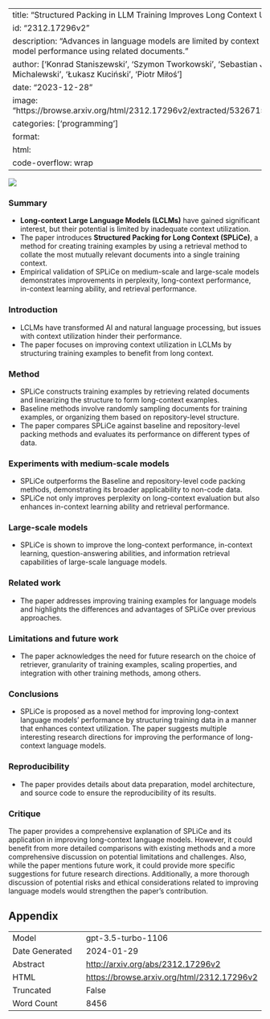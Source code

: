 
---
title: "Structured Packing in LLM Training Improves Long Context Utilization"
id: "2312.17296v2"
description: "Advances in language models are limited by context utilization. SPLiCe enhances model performance using related documents."
author: ['Konrad Staniszewski', 'Szymon Tworkowski', 'Sebastian Jaszczur', 'Henryk Michalewski', 'Łukasz Kuciński', 'Piotr Miłoś']
date: "2023-12-28"
image: "https://browse.arxiv.org/html/2312.17296v2/extracted/5326715/Figures/diagram_intro6.png"
categories: ['programming']
format:
  html:
    code-overflow: wrap
---

![](https://browse.arxiv.org/html/2312.17296v2/extracted/5326715/Figures/diagram_intro6.png)

### Summary

- **Long-context Large Language Models (LCLMs)** have gained significant interest, but their potential is limited by inadequate context utilization.
- The paper introduces **Structured Packing for Long Context (SPLiCe)**, a method for creating training examples by using a retrieval method to collate the most mutually relevant documents into a single training context.
- Empirical validation of SPLiCe on medium-scale and large-scale models demonstrates improvements in perplexity, long-context performance, in-context learning ability, and retrieval performance.

### Introduction

- LCLMs have transformed AI and natural language processing, but issues with context utilization hinder their performance.
- The paper focuses on improving context utilization in LCLMs by structuring training examples to benefit from long context.

### Method

- SPLiCe constructs training examples by retrieving related documents and linearizing the structure to form long-context examples.
- Baseline methods involve randomly sampling documents for training examples, or organizing them based on repository-level structure.
- The paper compares SPLiCe against baseline and repository-level packing methods and evaluates its performance on different types of data.

### Experiments with medium-scale models

- SPLiCe outperforms the Baseline and repository-level code packing methods, demonstrating its broader applicability to non-code data.
- SPLiCe not only improves perplexity on long-context evaluation but also enhances in-context learning ability and retrieval performance.

### Large-scale models

- SPLiCe is shown to improve the long-context performance, in-context learning, question-answering abilities, and information retrieval capabilities of large-scale language models.

### Related work

- The paper addresses improving training examples for language models and highlights the differences and advantages of SPLiCe over previous approaches.

### Limitations and future work

- The paper acknowledges the need for future research on the choice of retriever, granularity of training examples, scaling properties, and integration with other training methods, among others.

### Conclusions

- SPLiCe is proposed as a novel method for improving long-context language models' performance by structuring training data in a manner that enhances context utilization. The paper suggests multiple interesting research directions for improving the performance of long-context language models.

### Reproducibility

- The paper provides details about data preparation, model architecture, and source code to ensure the reproducibility of its results.

### Critique

The paper provides a comprehensive explanation of SPLiCe and its application in improving long-context language models. However, it could benefit from more detailed comparisons with existing methods and a more comprehensive discussion on potential limitations and challenges. Also, while the paper mentions future work, it could provide more specific suggestions for future research directions. Additionally, a more thorough discussion of potential risks and ethical considerations related to improving language models would strengthen the paper's contribution.

## Appendix

|          |          |
|----------|----------|
| Model     | gpt-3.5-turbo-1106       |
| Date Generated     | 2024-01-29       |
| Abstract | [http://arxiv.org/abs/2312.17296v2](http://arxiv.org/abs/2312.17296v2)        |
| HTML     | [https://browse.arxiv.org/html/2312.17296v2](https://browse.arxiv.org/html/2312.17296v2)       |
| Truncated       | False       |
| Word Count       | 8456       |